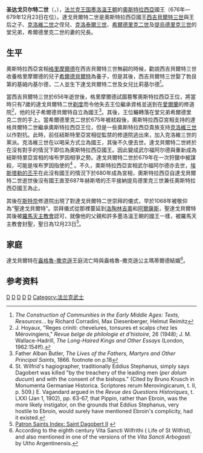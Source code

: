 
{{Expand|time=2014-10-4}}

{{Infobox royalty
|name         = 圣达戈贝尔特二世<br>Dagobert II
|title        = '''[[法兰克国王列表|奧斯特拉西亚國王]]'''
|image        = Dagobert II..png
|imgw         = 200px
|caption      = 达戈贝尔特二世
|reign        = 676年－679年12月23日
|predecessor  = [[克洛維三世|克洛維三世]]
|successor    = [[提烏德里克三世|提烏德里克三世]]
|spouse       = [[玛蒂尔德|玛蒂尔德]]
|issue        = 西吉贝尔特<br>艾尔迈<br>阿德勒<br>罗蒂尔达<br>拉格勒图德
|house        = [[墨洛温王朝|墨洛温王朝]]
|house-type   = 王朝
|father       = [[西吉贝尔特三世|西吉贝尔特三世]]
|mother       = [[勃艮第的希米勒希尔德|勃艮第的希米勒希尔德]]
|birth_date   = 652年
|birth_place  = [[法兰克|法兰克]][[奧斯特拉西亚|奧斯特拉西亚]]
|death_date   = {{death date and age|df=yes|679|12|23|652|0|0}}
|death_place  = [[法兰克|法兰克]][[阿登|阿登]][[斯特奈_(默兹省)|斯特奈]]
|burial_date  = 
|burial_place = 
|religion     = [[天主教|天主教]]
}}

'''圣达戈贝尔特二世'''（{{lang-fr|Dagobert II}}，{{bd|652年||679年|12月23日}}），[[法兰克王国|法兰克王国]][[墨洛溫王朝|墨洛溫王朝]]的[[奧斯特拉西亞|奧斯特拉西亞]]國王（676年—679年12月23日在位）。達戈貝爾特二世是奧斯特拉西亞國王[[西吉貝爾特三世|西吉貝爾特三世]]與王后{{link-en|勃艮第的基姆内基尔德|Chimnechilde}}之子、[[克洛維二世|克洛維二世]]之侄兒、[[克洛泰爾三世|克洛泰爾三世]]、[[希爾德里克二世|希爾德里克二世]]及[[提烏德里克三世|提烏德里克三世]]的堂兄弟，希爾德里克二世的妻{{link-en|比莉基尔德|Bilichild}}的兄長。

== 生平 ==
奧斯特拉西亞宮相[[老格里摩爾德|格里摩爾德]]在西吉貝爾特三世無嗣的時候，勸說西吉貝爾特三世收養格里摩爾德的兒子[[領養的希爾德貝爾特|希爾德貝爾特]]為養子，但是其後，西吉貝爾特三世娶了勃艮第的基姆内基尔德，二人並生下達戈貝爾特二世及女兒比莉基尔德<ref>''The Construction of Communities in the Early Middle Ages: Texts, Resources''... by Richard Corradini, Max Diesenberger, Helmut Reimitz</ref>。

當西吉貝爾特三世於656年逝世後，格里摩爾德試圖篡奪奧斯特拉西亞王位，將當時只有7歲的達戈貝爾特二世[[剪髮禮|剃度]]而令他失去王位繼承資格並送到在[[愛爾蘭|愛爾蘭]]的修道院<ref>J. Hoyaux, "Reges criniti: chevelures, tonsures et scalps chez les Mérovingiens," ''Revue belge de philologie et d'histoire'', 26 (1948); J. M. Wallace-Hadrill, ''The Long-Haired Kings and Other Essays'' (London, 1962:154ff).</ref>，他的兒子希爾德貝爾特自立為國王<ref>Father Alban Butler, ''The Lives of the Fathers, Martyrs and Other Principal Saints'', 1866. footnote on p.18</ref>。其後，王位輾轉落在堂兄弟希爾德里克二世的手上。當希爾德里克二世於675年被弒殺後，奧斯特拉西亞宮相{{link-en|武尔福阿尔德|Wulfoald}}支持的達格貝爾特二世繼承奧斯特拉西亞王位，但是一些奧斯特拉西亞貴族支持[[克洛維三世|克洛維三世]]以作對抗。此時，前任紐斯特里亞宮相{{link-en|埃布罗因|Ebroin}}從監禁的修道院逃出來，加入克洛維三世的黨派。克洛維三世在以喝采方式立為國王，其後不久便去世。達戈貝爾特二世終於在沒有對手的情況下即位為奧斯特拉西亞國王。因此變成武尔福阿尔德與重新成為紐斯特里亞宮相的埃布罗因相爭之勢。達戈貝爾特二世於679年在一次狩獵中被謀殺，可能是埃布罗因指使的<ref>St. Wilfrid's hagiographer, traditionally Eddius Stephanus, simply says Dagobert was killed "by the treachery of the leading men (''per dolum ducum'') and with the consent of the bishops." (Cited by Bruno Krusch in Monumenta Germaniae Historica. Scriptores rerum Merovingicarum, t. II, p. 509.) E. Vagandard argued in the ''Revue des Questions Historiques'', t. LXXI (Jan 1, 1902), pp. 63-67, that Pippin, rather than Ebroin, was the more likely instigator, on the grounds that Eddius Stephanus, very hostile to Ebroin, would surely have mentioned Ebroin's complicity, had it existed.</ref> 。不久，奧斯特拉西亞宮相武尔福阿尔德亦去世，[[丕平二世|埃斯塔勒的丕平]]在此沒有國王的情況下於680年成為宮相，奧斯特拉西亞自達戈貝爾特二世逝世後沒有國王直至687年赫斯塔的丕平接納提烏德里克三世兼任奧斯特拉西亞國王為止。

其後在[[斯特奈|斯特奈]]修道院出現了對達戈貝爾特二世崇拜的儀式，早於1068年被敬仰為“聖達戈貝爾特”。崇拜儀式從那裡蔓延到[[洛陶林吉奧|洛陶林吉奧]]和[[阿爾薩斯|阿爾薩斯]]，聖達戈貝爾特其後被[[羅馬天主教會|羅馬天主教會]]認可，就像他的父親和許多墨洛溫王朝的國王一樣，被羅馬天主教會封聖，聖日為12月23日<ref>[http://saints.sqpn.com/saintd16.htm Patron Saints Index: Saint Dagobert II<!-- Bot generated title -->] {{webarchive|url=https://web.archive.org/web/20120320030010/http://saints.sqpn.com/saintd16.htm |date=2012-03-20 }}</ref>。

== 家庭 ==
達戈貝爾特在[[盎格魯-撒克遜|盎格魯-撒克遜]]王庭流亡時與盎格魯-撒克遜公主瑪蒂爾德結婚<ref>According to the eighth century Vita Sancti Wilfrithi ( Life of St Wilfrid), and also mentioned in one of the versions of the ''Vita Sancti Arbogasti'' by Utho Argentinensis.</ref>。

== 参考资料 ==

{{references}}

{{S-start}}
{{S-hou|[[墨洛溫王朝|墨洛溫王朝]]||652年|679年|12月23日|name=达戈贝尔特二世}}
{{S-bef|before=[[克洛維三世|克洛維三世]]}}
{{S-ttl|title=[[法兰克国王列表|奧斯特拉西亚國王]]|years=676年—679年12月23日}}
{{S-aft|after=[[提烏德里克三世|提烏德里克三世]]}}
{{S-end}}
{{墨洛温王朝}}
{{法國國家元首}}
{{Authority control}}

[[Category:8世纪法兰克人|D]]
[[Category:法兰克国王|D]]
[[Category:天主教君主|D]]
[[Category:基督教圣人|D]]
[[Category:墨洛温王朝|D]]
[[Category:法兰克武士|Category:法兰克武士]]